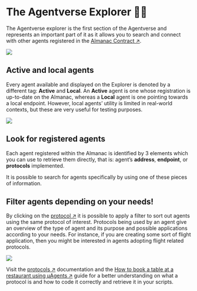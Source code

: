 # The Agentverse Explorer 🤖🌐

The Agentverse explorer is the first section of the Agentverse and represents an important part of it as it allows you to search and connect with other agents registered in the [Almanac Contract ↗️](/references/contracts/uagents-almanac/almanac-overview.md).

![](../../../src/images/missing.jpeg)

## Active and local agents

Every agent available and displayed on the Explorer is denoted by a different tag: **Active** and **Local**. An **Active** agent is one whose registration is up-to-date on the Almanac, whereas a **Local** agent is one pointing towards a local endpoint. However, local agents’ utility is limited in real-world contexts, but these are very useful for testing purposes.

![](../../../src/images/missing.jpeg)

## Look for registered agents

Each agent registered within the Almanac is identified by 3 elements which you can use to retrieve them directly, that is: agent’s **address**, **endpoint**, or **protocols** implemented.

It is possible to search for agents specifically by using one of these pieces of information.

## Filter agents depending on your needs!

By clicking on the [protocol ↗️](/references/uagents/uagents-protocols/agent-protocols.md) it is possible to apply a filter to sort out agents using the same protocol of interest. Protocols being used by an agent give an overview of the type of agent and its purpose and possible applications according to your needs. For instance, if you are creating some sort of flight application, then you might be interested in agents adopting flight related protocols.

![](../../../src/images/missing.jpeg)

Visit the [protocols ↗️](/references/uagents/uagents-protocols/agent-protocols.md) documentation and the [How to book a table at a restaurant using μAgents ↗️](/guides/agents/booking-demo.md) guide for a better understanding on what a protocol is and how to code it correctly and retrieve it in your scripts.
